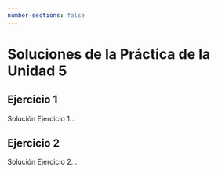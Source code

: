 ```yaml
---
number-sections: false
---
```


```{=latex}
\thispagestyle{primerapagina}
```

# Soluciones de la Práctica de la Unidad 5

## Ejercicio 1

Solución Ejercicio 1...

## Ejercicio 2

Solución Ejercicio 2...

